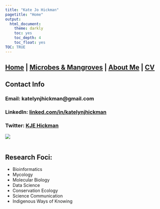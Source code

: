 ```yaml
---
title: "Kate Jo Hickman"
pagetitle: "Home"
output:
  html_document:
    theme: darkly
    toc: yes
    toc_depth: 4
    toc_float: yes
TOC: TRUE
---
```


## [Home](https://kjehickman.github.io/) | [Microbes & Mangroves](https://kjehickman.github.io/Final_Project/index.html) | [About Me](https://kjehickman.github.io/About_Me/index.html) | [CV](https://kjehickman.github.io/CV/index.html)

## **Contact Info**

### Email: katelynjhickman@gmail.com

### LinkedIn: [linked.com/in/katelynjhickman](https://www.linkedin.com/in/katelynjhickman/)

### Twitter: [KJE Hickman](https://twitter.com/KJEHickman)

![](pics/PSB_Headshot.jpg)<br><br>

## **Research Foci:**

+ Bioinformatics
+ Mycology
+ Molecular Biology
+ Data Science
+ Conservation Ecology
+ Science Communication
+ Indigenous Ways of Knowing

<br><br><br>

